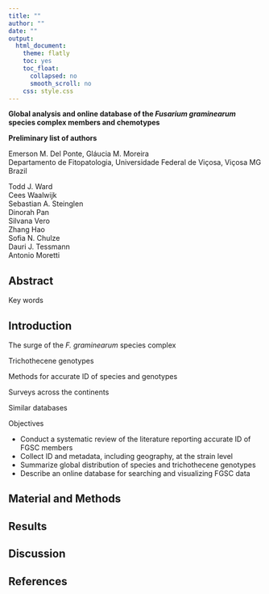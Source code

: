 ```yaml
---
title: ""
author: ""
date: ""
output:
  html_document:
    theme: flatly
    toc: yes
    toc_float:
      collapsed: no
      smooth_scroll: no
    css: style.css
---
```




**Global analysis and online database of the *Fusarium graminearum* species complex members and chemotypes**


**Preliminary list of authors**

Emerson M. Del Ponte, Gláucia M. Moreira  
Departamento de Fitopatologia, Universidade Federal de Viçosa, Viçosa MG Brazil 

Todd J. Ward  
Cees Waalwijk  
Sebastian A. Steinglen  
Dinorah Pan  
Silvana Vero  
Zhang Hao  
Sofia N. Chulze  
Dauri J. Tessmann  
Antonio Moretti 


## Abstract


Key words  



## Introduction


The surge of the *F. graminearum* species complex 

Trichothecene genotypes

Methods for accurate ID of species and genotypes

Surveys across the continents 

Similar databases 


Objectives

- Conduct a systematic review of the literature reporting accurate ID of FGSC members
- Collect ID and metadata, including geography, at the strain level
- Summarize global distribution of species and trichothecene genotypes
- Describe an online database for searching and visualizing FGSC data


## Material and Methods

## Results

## Discussion

## References


